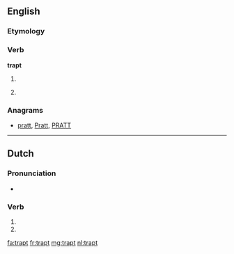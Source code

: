==English==

===Etymology===
{{suffix|trap|t}}

===Verb===
'''trapt'''

# {{archaic}} {{en-past of|trap}}
# {{archaic}} {{alternative form of|trapped}}

===Anagrams===
* [[pratt#English|pratt]], [[Pratt#English|Pratt]], [[PRATT#English|PRATT]]

----

==Dutch==

===Pronunciation===
* {{rhymes|ɑpt|lang=nl}}

===Verb===
{{head|nl}}

# {{nl-verb-form|p=23|n=sg|t=pres|m=ind|trappen}}
# {{nl-verb-form|n=pl|m=imp|trappen}}

[[fa:trapt]]
[[fr:trapt]]
[[mg:trapt]]
[[nl:trapt]]